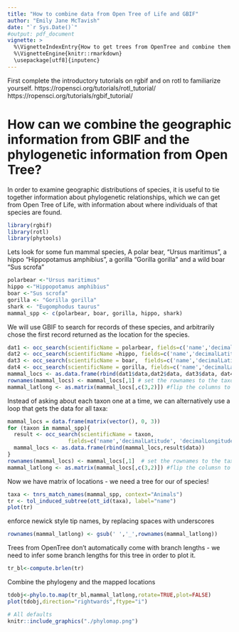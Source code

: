 ```yaml
---
title: "How to combine data from Open Tree of Life and GBIF"
author: "Emily Jane McTavish"
date: "`r Sys.Date()`"
#output: pdf_document
vignette: >
  %\VignetteIndexEntry{How to get trees from OpenTree and combine them with GBIF location data.}
  %\VignetteEngine{knitr::rmarkdown}
  \usepackage[utf8]{inputenc}
---
```

First complete the introductory tutorials on rgbif and on rotl to familiarize yourself.
https://ropensci.org/tutorials/rotl_tutorial/
https://ropensci.org/tutorials/rgbif_tutorial/


# How can we combine the geographic information from GBIF and the phylogenetic information from Open Tree?

In order to examine geographic distributions of species, it is useful to tie together information about phylogenetic relationships, which we can get from Open Tree of Life, with information about where individuals of that species are found.

```r
library(rgbif)
library(rotl)
library(phytools)
```



Lets look for some fun mammal species, 
A polar bear, "Ursus maritimus", a hippo "Hippopotamus amphibius", a gorilla "Gorilla gorilla" and a wild boar "Sus scrofa"
```r
polarbear <-"Ursus maritimus"
hippo <-"Hippopotamus amphibius"
boar <-"Sus scrofa"
gorilla <- "Gorilla gorilla"
shark <- "Eugomphodus taurus"
mammal_spp <- c(polarbear, boar, gorilla, hippo, shark)
```

We will use GBIF to search for records of these species, and arbitrarily chose the first record returned as the location for the species.

```r
dat1 <- occ_search(scientificName = polarbear, fields=c('name','decimalLatitude', 'decimalLongitude'), limit = 1)
dat2 <- occ_search(scientificName =hippo, fields=c('name','decimalLatitude', 'decimalLongitude'), limit = 1)
dat3 <- occ_search(scientificName = boar,  fields=c('name','decimalLatitude', 'decimalLongitude'), limit = 1)
dat4 <- occ_search(scientificName = gorilla, fields=c('name','decimalLatitude', 'decimalLongitude'), limit = 1)
mammal_locs <- as.data.frame(rbind(dat1$data,dat2$data, dat3$data, dat4$data)) #Combine the data from each species
rownames(mammal_locs) <- mammal_locs[,1] # set the rownames to the taxon names
mammal_latlong <- as.matrix(mammal_locs[,c(3,2)]) #flip the columns to lat, long instead of long,lat
```

Instead of asking about each taxon one at a time, we can alternatively use a loop that gets the data for all taxa:

```r
mammal_locs = data.frame(matrix(vector(), 0, 3))
for (taxon in mammal_spp){
  result <- occ_search(scientificName = taxon, 
                   fields=c('name','decimalLatitude', 'decimalLongitude'), limit = 1)
  mammal_locs <- as.data.frame(rbind(mammal_locs,result$data))
}
rownames(mammal_locs) <- mammal_locs[,1]  # set the rownames to the taxon names
mammal_latlong <- as.matrix(mammal_locs[,c(3,2)]) #flip the columsn to lat, long instead of long,lat
```

Now we have matrix of locations - we need a tree for our of species!

```r
taxa <- tnrs_match_names(mammal_spp, context="Animals")
tr <- tol_induced_subtree(ott_id(taxa), label="name")
plot(tr)
```

enforce newick style tip names, by replacing spaces with underscores
```r
rownames(mammal_latlong) <- gsub(' ','_',rownames(mammal_latlong)) 
```
Trees from OpenTree don't automatically come with branch lengths - we need to infer some branch lengths for this tree in order to plot it.
```r
tr_bl<-compute.brlen(tr) 
```

Combine the phylogeny and the mapped locations
```r
tdobj<-phylo.to.map(tr_bl,mammal_latlong,rotate=TRUE,plot=FALSE)
plot(tdobj,direction="rightwards",ftype="i")
```

```r
# All defaults
knitr::include_graphics("./phylomap.png")
```